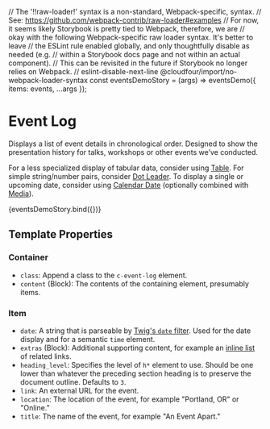 // The '!!raw-loader!' syntax is a non-standard, Webpack-specific, syntax.
// See: https://github.com/webpack-contrib/raw-loader#examples
// For now, it seems likely Storybook is pretty tied to Webpack, therefore, we are
// okay with the following Webpack-specific raw loader syntax. It's better to leave
// the ESLint rule enabled globally, and only thoughtfully disable as needed (e.g.
// within a Storybook docs page and not within an actual component).
// This can be revisited in the future if Storybook no longer relies on Webpack.
// eslint-disable-next-line @cloudfour/import/no-webpack-loader-syntax
const eventsDemoStory = (args) => eventsDemo({ items: events, ...args });

<Meta title="Components/Event Log" />

# Event Log

Displays a list of event details in chronological order. Designed to show the presentation history for talks, workshops or other events we’ve conducted.

For a less specialized display of tabular data, consider using [Table](/docs/components-table--basic). For simple string/number pairs, consider [Dot Leader](/docs/components-dot-leader--list). To display a single or upcoming date, consider using [Calendar Date](/docs/components-calendar-date--basic) (optionally combined with [Media](/docs/objects-media--event-summary)).

<Canvas>
  <Story
    name="Example"
    parameters={{
      docs: {
        source: {
          code: eventsDemoSource,
        },
      },
    }}
  >
    {eventsDemoStory.bind({})}
  </Story>
</Canvas>

## Template Properties

### Container

- `class`: Append a class to the `c-event-log` element.
- `content` (Block): The contents of the containing element, presumably items.

### Item

- `date`: A string that is parseable by [Twig's `date` filter](https://twig.symfony.com/doc/3.x/functions/date.html). Used for the date display and for a semantic `time` element.
- `extras` (Block): Additional supporting content, for example an [inline list](/docs/objects-list--inline) of related links.
- `heading_level`: Specifies the level of `h*` element to use. Should be one lower than whatever the preceding section heading is to preserve the document outline. Defaults to `3`.
- `link`: An external URL for the event.
- `location`: The location of the event, for example "Portland, OR" or "Online."
- `title`: The name of the event, for example "An Event Apart."
